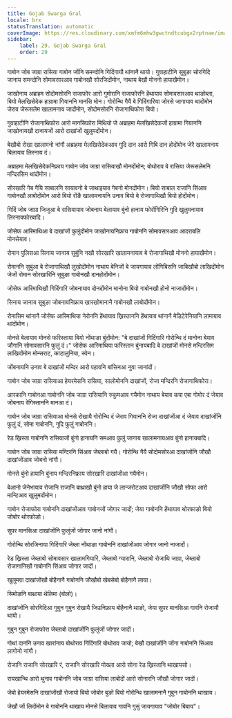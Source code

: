 ```yaml
---
title: Gojab Swarga Gral
locale: brx
statusTranslation: automatic
coverImage: https://res.cloudinary.com/xmfm6mhw3gwctndtcubgx2rptnae/image/upload/v1741354419/small_cover_la_gran_rebelion_28716e29d2.webp
sidebar:
    label: 29. Gojab Swarga Gral
    order: 29
---
```

गाबोन जोब जाग्रा रासिया गाबोन जोंनि समन्दोनि गिदिंगायौ थांनानै थायो। गुवाहाटीनि सुबुङा सोरगिदि जानाय समन्दोनि सोमावसारआव गाबोनखौ सोरजिदोंमोन, नाथाय बेखौ मोननो हायाखैमोन।

जाखोनाय अब्राहम सोदोमसोरनि राजाफोर आरो गुमोरानि राजाफोरनि हेंथायाव सोमावसारआव थाङोब्ला, बियो मेलखिसेदेक हाग्रामा गियाननि मानसि मोन। गोरोन्थि गैयै बे गिदिंगारिया जोरसे जागायाव थादोंमोन जेराव जेरूसलेम खालामनाय जादोंमोन, सोदोमसोरनि रोजागाथिफोरा बियो।

गुवाहाटीनि रोजागाथिफोरा आरो मानसिफोरा मिथियो जे अब्राहमा मेलखिसेदेकजों हाग्रामा गियाननि जाखोनायखौ दानायजों आरो दाखांजों खुलुमदोंमोन।

बेखौबो रोखा खालामनो नांगौ अब्राहमा मेलखिसेदेकआव गुदि दान आरो गिबि दान होदोंमोन जेरै खालामनाय बिलायाव लिरनाय दं।

अब्राहमा मेलखिसेदेकनिफ्राय गाबोन जोब जाग्रा रासियाखौ मोनदोंमोन; बोथोराव बे रासिया जेरूसलेमनि मन्दिरसिम थांदोंमोन।

सोरखारि गेब गैयि साबालनि सायावनो बे जाथाइयाव गेबनो मोनदोंमोन। बियो साबाल राजानि सिंआव गाबोनखौ लाबोदोंमोन आरो बियो रोंङै खालामनायनि उनाव बियो बे रोजागाथिखौ बियो होदोंमोन।

गिदिं जोब जाग्रा जिजुआ बे रासियायाव जोबनाय बेलायाव बुंनो हानाय फोरोंगिरिनि गुदि खुलुमनायाव लिरनायफोरबादि।

जोसेफ आरिमाथिआ बे दाखांजों फुलुंदोंमोन जाखोनायनिफ्राय गाबोननि सोमावसारआव आदराबलि मोनसेयाव।

रोमान पुलिसआ सिनाय जानाय सुबुंनि नखौ सोरखारि खालामनायाव बे रोजागाथिखौ मोननो हायाखैमोन।

रोमाननि सुबुंआ बे रोजागाथिखौ लुखोदोंमोन नाथाय बेनिजों बे जायगायाव लोंगिबिसनि जाबिखौबो लाखिदोंमोन जेजों रोमान सोरखारिनि सुबुङा गाबोनखौ दानहोदोंमोन।

जोसेफ आरिमाथिखौ गिदिंगारि जोबनायाव दोनदोंमोन मानोना बियो गाबोनखौ होनो नाजादोंमोन।

सिनाय जानाय सुबुङा जोबनायनिफ्राय खारखोमानानै गाबोनखौ लाबोदोंमोन।

रोमासिम थांनानै जोसेफ आरिमाथिया नेरोननि हेंथायाव ख्रिस्ताननि हेंथायाव थांनानै मेडिटेरेनियानि लामायाव थांदोंमोन।

मोनसे बेलायाव मोनसे फरिस्ताया बियो नोंथाङा बुंदोंमोन: "बे दाखांजों गिदिंगारि गोरोन्थि दं मानोना बेयाव जौगानि सोमावसारनि फुलुं दं।" जोसेफ आरिमाथिया फरिस्तान बुंनायबादि बे दाखांजों मोनसे मन्दिरसिम लाखिदोंमोन मोन्सराट, काटालुनिया, स्पेन।

जोंबनायनि उनाव बे दाखांजों मन्दिर आरो पहावनि बांसिनआ नुवा जानांदों।

गाबोन जोब जाग्रा रासियाआ हेयरमेसनि रासिया, सालोमोननि दाखांजों, रोजा मन्दिरनि रोजागाथिफोरा।

आरकानि गाबोनआ गाबोननि जोब जाग्रा रासियानि रुकुमआव गयैमोन नाथाय बेयाव कपा एबा गोमोर दं जेयाव जोबनाय रेगिस्ताननि मानआ दं।

गाबोन जोब जाग्रा रासियाआ मोनसे रोखायै गोरोन्थि दं जेराव गियाननि रोजा दाखांजोंआ दं जेयाव दाखांजोंनि फुलुं दं, सोमा गाबोननि, गुदि फुलुं गाबोननि।

रेड ख्रिस्ता गाबोननि रासियाजों बुंनो हानायनि समआव फुलुं जानाय खालामनायआव बुंनो हानायबादि।

गाबोन जोब जाग्रा रासिया मन्दिरनि सिंआव जेब्लाबो गयै। गोरोन्थि गैयै सोदोमसोरआ दाखांजोंनि जौखौ दाखांजोंआव जोबनो नांगौ।

मोनसे बुंनो हायानि बुंनाय मन्दिरनिफ्राय सोरखारि दाखांजोंआ गयैमोन।

बेआनो जेनेभायाव रोजानि राजानि बाथ्राखौ बुंनो हाया जे लान्जरोटआव दाखांजोंनि जौखौ सोफा आरो मान्टिआव खुलुमदोंमोन।

गाबोन रोजाफोरा गाबोननि दाखांजोंआव गाबोनजों जोगार जादों; जेया गाबोननि हेंथायाव थोरफाङो बियो जोबोर थोरफोङो।

सुपर मानसिआ दाखांजोंनि फुलुंजों जोगार जानो नांगौ।

गोरोन्थि सोरजिनाया गिदिंगारि जेब्ला नोंथाङा गाबोननि दाखांजोंआव जोगार जानो नाजादों।

रेड ख्रिस्ता जेब्लाबो सोमावसार खालामगियारि, जेब्लाबो ग्यारानि, जेब्लाबो रोजाथि जाग्रा, जेब्लाबो रोजागानिखौ गाबोननि सिंआव जोगार जादों।

खुलुमग्रा दाखांजोंखौ बोहैनानै गाबोननि जौखौबो खेबसेबो बोहैनानै लाया।

सिमोङनि बाथ्राया थेलिमा (बोलो)।

दाखांजोंनि सोरगिदिआ गुबुन गुबुन रोखायै जिउनिफ्राय बोहैनानै थाङो, जेया सुपर मानसिआ गावनि रोजायौ थायो।

गुबुन गुबुन रोजाफोरा जेब्लाबो दाखांजोंनि फुलुंजों जोगार जादों।

गोथां दाननि उनाव खारांनाय बोथोराव गिदिंगारि बोथोराव जायो; बेखौ दाखांजोंनि जोंगा गाबोननि सिंआव लागोनो नांगौ।

रोजानि राजानि सोरखारि रं, राजानि सोरखारि मोख्ला आरो सोना रेड ख्रिस्तानि थाखायसो।

रायखान्थि आरो थुनाव गाबोननि जोब जाग्रा रासिया लाबोदों आरो सोनारनि जौखौ जोगार जादों।

जेबो हेयरमेसनि दाखांजोंखौ रोजायो बियो जोबोर बुङो बियो गोरोन्थि खालामनानै गुबुन गाबोननि थाखाय।

जेखौ जों लिदोंमोन बे गाबोननि थाखाय मोनसे बिलायाव गावनि गुसुं जायगायाव "जोबोर बिबाय"।

